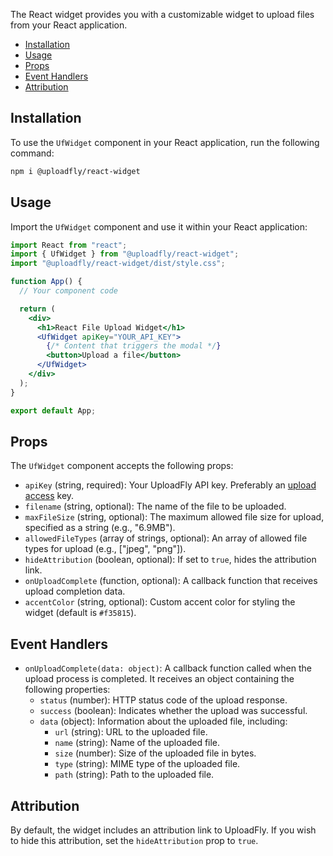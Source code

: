 The React widget provides you with a customizable widget to upload files from your React application.

- [Installation](#installation)
- [Usage](#usage)
- [Props](#props)
- [Event Handlers](#event-handlers)
- [Attribution](#attribution)

## Installation

To use the `UfWidget` component in your React application, run the following command:

```bash
npm i @uploadfly/react-widget
```

## Usage

Import the `UfWidget` component and use it within your React application:

```jsx
import React from "react";
import { UfWidget } from "@uploadfly/react-widget";
import "@uploadfly/react-widget/dist/style.css";

function App() {
  // Your component code

  return (
    <div>
      <h1>React File Upload Widget</h1>
      <UfWidget apiKey="YOUR_API_KEY">
        {/* Content that triggers the modal */}
        <button>Upload a file</button>
      </UfWidget>
    </div>
  );
}

export default App;
```

## Props

The `UfWidget` component accepts the following props:

- `apiKey` (string, required): Your UploadFly API key. Preferably an [upload access](/quickstart/authentication#1-upload-access) key.
- `filename` (string, optional): The name of the file to be uploaded.
- `maxFileSize` (string, optional): The maximum allowed file size for upload, specified as a string (e.g., "6.9MB").
- `allowedFileTypes` (array of strings, optional): An array of allowed file types for upload (e.g., ["jpeg", "png"]).
- `hideAttribution` (boolean, optional): If set to `true`, hides the attribution link.
- `onUploadComplete` (function, optional): A callback function that receives upload completion data.
- `accentColor` (string, optional): Custom accent color for styling the widget (default is `#f35815`).

## Event Handlers

- `onUploadComplete(data: object)`: A callback function called when the upload process is completed. It receives an object containing the following properties:
  - `status` (number): HTTP status code of the upload response.
  - `success` (boolean): Indicates whether the upload was successful.
  - `data` (object): Information about the uploaded file, including:
    - `url` (string): URL to the uploaded file.
    - `name` (string): Name of the uploaded file.
    - `size` (number): Size of the uploaded file in bytes.
    - `type` (string): MIME type of the uploaded file.
    - `path` (string): Path to the uploaded file.

## Attribution

By default, the widget includes an attribution link to UploadFly. If you wish to hide this attribution, set the `hideAttribution` prop to `true`.
